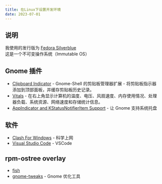 ```yaml
---
title: 在Linux下设置开发环境
date: 2023-07-01
---
```


## 说明

我使用的发行版为 [Fedora Silverblue](https://fedoraproject.org/silverblue/)\
这是一个不可变操作系统（Immutable OS）

## Gnome 插件

- [Clipboard Indicator](https://extensions.gnome.org/extension/779/clipboard-indicator/) - Gnome-Shell 的剪贴板管理器扩展 - 将剪贴板指示器添加到顶部面板，并缓存剪贴板历史记录。
- [Vitals](https://extensions.gnome.org/extension/1460/vitals/) - 在右上角显示计算机的温度、电压、风扇速度、内存使用情况、处理器负载、系统资源、网络速度和存储统计信息。
- [AppIndicator and KStatusNotifierItem Support](https://extensions.gnome.org/extension/615/appindicator-support/) - 让 Gnome 支持系统托盘

## 软件

- [Clash For Windows](https://flathub.org/zh-Hans/apps/io.github.Fndroid.clash_for_windows) - 科学上网
- [Visual Studio Code](https://flathub.org/zh-Hans/apps/com.visualstudio.code) - VSCode

## rpm-ostree overlay

- [fish](https://fishshell.com/)
- [gnome-tweaks](https://gitlab.gnome.org/GNOME/gnome-tweaks) - Gnome 优化工具
